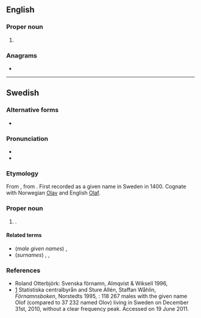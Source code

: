 {{also|Ólöf}}
==English==

===Proper noun===
{{en-proper noun}}

# {{lb|en|archaic}} {{alternative form of|en|Wolof}}

===Anagrams===
* {{anagrams|en|a=floo|floo|fool|loof}}

----

==Swedish==
{{wikipedia|lang=sv}}

===Alternative forms===
* {{l|sv|Olov}}

===Pronunciation===
* {{IPA|sv|/²uːlɔf/|/ˈuːlɔf/}}
* {{IPA|sv|/²uːlɔv/|/ˈuːlɔv/|qual=older pronunciation}}

===Etymology===
From {{der|sv|non|Óláfr}}, from {{der|sv|gmq-pro|*ᚨᚾᚢᛚᚨᛁᛒᚨᛉ}}. First recorded as a given name in Sweden in 1400. Cognate with Norwegian [[Olav]] and English [[Olaf]].

===Proper noun===
{{sv-proper noun|c}}

# {{given name|sv|male}}.

====Related terms====
* (''male given names'') {{l|sv|Ola}}, {{l|sv|Olle}}
* (''surnames'') {{l|sv|Olofsson}}, {{l|sv|Olovsson}}, {{l|sv|Olsson}}

===References===
* Roland Otterbjörk: Svenska förnamn, Almqvist & Wiksell 1996, {{ISBN|91-21-10937-0}}
* [https://web.archive.org/web/20100328044612/http://www.scb.se/Pages/NameSearch____259432.aspx] Statistiska centralbyrån and Sture Allén, Staffan Wåhlin, ''Förnamnsboken'', Norstedts 1995, {{ISBN|9119551622}}: 118 267 males with the given name Olof (compared to 37 232 named Olov) living in Sweden on December 31st, 2010, without a clear frequency peak. Accessed on 19 June 2011.